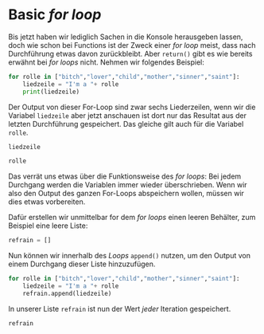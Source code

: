 # Basic *for loop* {#sec-forloops-2}

Bis jetzt haben wir lediglich Sachen in die Konsole herausgeben lassen, doch wie schon bei Functions ist der Zweck einer *for loop* meist, dass nach Durchführung etwas davon zurückbleibt. Aber `return()` gibt es wie bereits erwähnt bei *for loops* nicht. Nehmen wir folgendes Beispiel:

```python
for rolle in ["bitch","lover","child","mother","sinner","saint"]:
    liedzeile = "I'm a "+ rolle 
    print(liedzeile)
```

Der Output von dieser For-Loop sind zwar sechs Liederzeilen, wenn wir die Variabel `liedzeile` aber jetzt anschauen ist dort nur das Resultat aus der letzten Durchführung gespeichert. Das gleiche gilt auch für die Variabel `rolle`.

```python
liedzeile
```

```python
rolle
```

Das verrät uns etwas über die Funktionsweise des *for loops*: Bei jedem Durchgang werden die Variablen immer wieder überschrieben. Wenn wir also den Output des ganzen For-Loops abspeichern wollen, müssen wir dies etwas vorbereiten.

Dafür erstellen wir unmittelbar for dem *for loops* einen leeren Behälter, zum Beispiel eine leere Liste:

```python
refrain = []
```

Nun können wir innerhalb des *Loops* `append()` nutzen, um den Output von einem Durchgang dieser Liste hinzuzufügen.

```python
for rolle in ["bitch","lover","child","mother","sinner","saint"]:
    liedzeile = "I'm a "+ rolle 
    refrain.append(liedzeile)
```

In unserer Liste `refrain` ist nun der Wert *jeder* Iteration gespeichert.

```python
refrain
```
